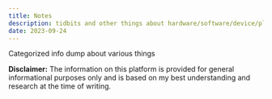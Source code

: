 ```yaml
---
title: Notes
description: tidbits and other things about hardware/software/device/platforms, mostly a info dump area
date: 2023-09-24
---
```



Categorized info dump about various things

<Cards>
  <Card title="Device Info" href="/notes/device-info" />
  <Card title="Platform Notes" href="/notes/platform-notes" />
</Cards>



**Disclaimer:** The information on this platform is provided for general informational purposes only and is based on my best understanding and research at the time of writing.